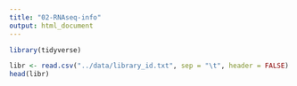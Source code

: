 ```yaml
---
title: "02-RNAseq-info"
output: html_document
---
```


```r
library(tidyverse)
```




```r

libr <- read.csv("../data/library_id.txt", sep = "\t", header = FALSE)
head(libr)
```

```r

```


